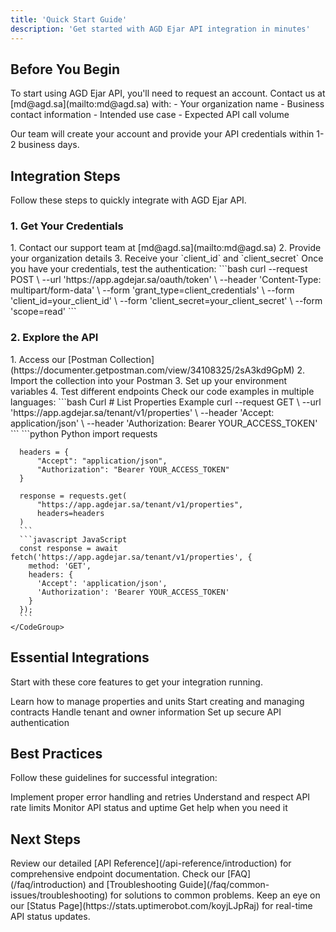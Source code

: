 ```yaml
---
title: 'Quick Start Guide'
description: 'Get started with AGD Ejar API integration in minutes'
---
```


## Before You Begin

<Note>
  To start using AGD Ejar API, you'll need to request an account. Contact us at [md@agd.sa](mailto:md@agd.sa) with:
  - Your organization name
  - Business contact information
  - Intended use case
  - Expected API call volume
  
  Our team will create your account and provide your API credentials within 1-2 business days.
</Note>

## Integration Steps

Follow these steps to quickly integrate with AGD Ejar API.

### 1. Get Your Credentials

<AccordionGroup>
  <Accordion icon="key" title="Obtain API Credentials">
    1. Contact our support team at [md@agd.sa](mailto:md@agd.sa)
    2. Provide your organization details
    3. Receive your `client_id` and `client_secret`
  </Accordion>
  <Accordion icon="shield-check" title="Test Authentication">
    Once you have your credentials, test the authentication:
    ```bash
    curl --request POST \
      --url 'https://app.agdejar.sa/oauth/token' \
      --header 'Content-Type: multipart/form-data' \
      --form 'grant_type=client_credentials' \
      --form 'client_id=your_client_id' \
      --form 'client_secret=your_client_secret' \
      --form 'scope=read'
    ```
  </Accordion>
</AccordionGroup>

### 2. Explore the API

<AccordionGroup>
  <Accordion icon="rocket" title="Try Postman Collection">
    1. Access our [Postman Collection](https://documenter.getpostman.com/view/34108325/2sA3kd9GpM)
    2. Import the collection into your Postman
    3. Set up your environment variables
    4. Test different endpoints
  </Accordion>
  <Accordion icon="code" title="Review Examples">
    Check our code examples in multiple languages:
    <CodeGroup>
      ```bash Curl
      # List Properties Example
      curl --request GET \
        --url 'https://app.agdejar.sa/tenant/v1/properties' \
        --header 'Accept: application/json' \
        --header 'Authorization: Bearer YOUR_ACCESS_TOKEN'
      ```
      ```python Python
      import requests

      headers = {
          "Accept": "application/json",
          "Authorization": "Bearer YOUR_ACCESS_TOKEN"
      }

      response = requests.get(
          "https://app.agdejar.sa/tenant/v1/properties",
          headers=headers
      )
      ```
      ```javascript JavaScript
      const response = await fetch('https://app.agdejar.sa/tenant/v1/properties', {
        method: 'GET',
        headers: {
          'Accept': 'application/json',
          'Authorization': 'Bearer YOUR_ACCESS_TOKEN'
        }
      });
      ```
    </CodeGroup>
  </Accordion>
</AccordionGroup>

## Essential Integrations

Start with these core features to get your integration running.

<CardGroup cols={2}>
  <Card
    title="Property Management"
    icon="building"
    href="/api-reference/properties/list-properties"
  >
    Learn how to manage properties and units
  </Card>
  <Card
    title="Contract Operations"
    icon="file-contract"
    href="/api-reference/contracts/create-contract"
  >
    Start creating and managing contracts
  </Card>
  <Card
    title="Party Management"
    icon="users"
    href="/api-reference/parties/search-party"
  >
    Handle tenant and owner information
  </Card>
  <Card
    title="Authentication"
    icon="key"
    href="/api-reference/auth/oauth-token"
  >
    Set up secure API authentication
  </Card>
</CardGroup>

## Best Practices

Follow these guidelines for successful integration:

<CardGroup cols={2}>
  <Card
    title="Error Handling"
    icon="shield-exclamation"
    href="/faq/common-issues/troubleshooting"
  >
    Implement proper error handling and retries
  </Card>
  <Card
    title="Rate Limiting"
    icon="gauge-high"
    href="/api-reference/introduction#rate-limiting"
  >
    Understand and respect API rate limits
  </Card>
  <Card
    title="Status Monitoring"
    icon="signal"
    href="https://stats.uptimerobot.com/koyjLJpRaj"
  >
    Monitor API status and uptime
  </Card>
  <Card
    title="Support"
    icon="headset"
    href="mailto:md@agd.sa"
  >
    Get help when you need it
  </Card>
</CardGroup>

## Next Steps

<AccordionGroup>
  <Accordion icon="book" title="Read the Documentation">
    Review our detailed [API Reference](/api-reference/introduction) for comprehensive endpoint documentation.
  </Accordion>
  <Accordion icon="wrench" title="Handle Common Issues">
    Check our [FAQ](/faq/introduction) and [Troubleshooting Guide](/faq/common-issues/troubleshooting) for solutions to common problems.
  </Accordion>
  <Accordion icon="signal" title="Monitor Status">
    Keep an eye on our [Status Page](https://stats.uptimerobot.com/koyjLJpRaj) for real-time API status updates.
  </Accordion>
</AccordionGroup>
